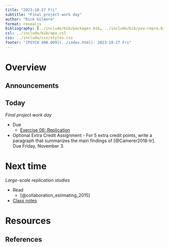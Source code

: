 ```yaml
---
title: "2023-10-27 Fri"
subtitle: "Final project work day"
author: "Rick Gilmore"
format: revealjs
bibliography: [../include/bib/packages.bib, ../include/bib/psu-repro.bib]
csl: ../include/bib/apa.csl
css: ../include/css/styles.css
footer: "[PSYCH 490.009](../index.html): 2023-10-27 Fri"
---
```


# Overview

## Announcements

## Today

*Final project work day*

- [Due]{.orange_due}
    - [Exercise 06: Replication](exercises/ex06-replication.qmd)
- [Optional Extra Credit Assignment]{.green_assigned}
      - For 5 extra credit points, write a paragraph that summarizes the main findings of [@Camerer2018-tr]. [Due Friday, November 3]{.due_orange}.

# Next time

*Large-scale replication studies*

- Read
    - [@collaboration_estimating_2015]
- [Class notes](wk11-2023-10-30.qmd)

# Resources

## References